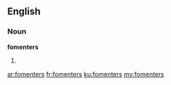 ==English==

===Noun===
'''fomenters'''

# {{plural of|[[fomenter]]}}

[[ar:fomenters]]
[[fr:fomenters]]
[[ku:fomenters]]
[[my:fomenters]]